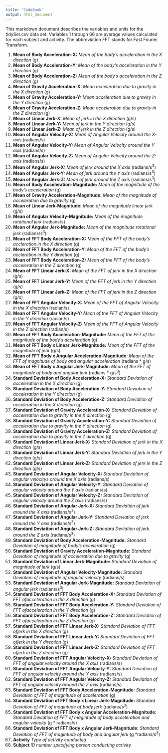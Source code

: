 ```yaml
---
title: "CodeBook"
output: html_document
---
```


This markdown document describes the variables and units for the tidySet.csv data set. Variables 1 through 66 are average values calculated for each subject and activity. The abbreviation FFT stands for Fast Fourier Transform.

 1. **Mean of Body Acceleration-X:** *Mean of the body's acceleration in the X direction* (g)                                
 2. **Mean of Body Acceleration-Y:** *Mean of the body's acceleration in the Y direction* (g)                                      
 3. **Mean of Body Acceleration-Z:** *Mean of the body's acceleration in the Z direction* (g)                                      
 4. **Mean of Gravity Acceleration-X:** *Mean  acceleration due to gravity in the X direction* (g)                                 
 5. **Mean of Gravity Acceleration-Y:** *Mean  acceleration due to gravity in the Y direction* (g)                                 
 6. **Mean of Gravity Acceleration-Z:** *Mean  acceleration due to gravity in the Z direction* (g)                                 
 7. **Mean of Linear Jerk-X:** *Mean of jerk in the X direction* (g/s)                                           
 8. **Mean of Linear Jerk-Y:** *Mean of jerk in the Y direction* (g/s)                                                         
 9. **Mean of Linear Jerk-Z:** *Mean of jerk in the Z direction* (g/s)                                                         
10. **Mean of Angular Velocity-X:** *Mean of Angular Velocity around the X-axis* (radians/s)
11. **Mean of Angular Velocity-Y:** *Mean of Angular Velocity around the Y-axis* (radians/s)               
12. **Mean of Angular Velocity-Z:** *Mean of Angular Velocity around the Z-axis* (radians/s)                                     
13. **Mean of Angular Jerk-X:** *Mean of jerk around the X axis* (radians/s^3^)                                                       
14. **Mean of Angular Jerk-Y:** *Mean of jerk around the Y axis* (radians/s^3^)                                                      
15. **Mean of Angular Jerk-Z:** *Mean of jerk around the Z axis* (radians/s^3^)                                                      
16. **Mean of Body Acceleration-Magnitude:** *Mean of the magnitude of the body's acceleration* (g)                            
17. **Mean of Gravity Acceleration-Magnitude:** *Mean of the magnitude of acceleration due to gravity* (g)                         
18. **Mean of Linear Jerk-Magnitude:** *Mean of the magnitude linear jerk* (g/s)                                  
19. **Mean of Angular Velocity-Magnitude:** *Mean of the magnitude rotational jerk* (radians/s)                              
20. **Mean of Angular Jerk-Magnitude:** *Mean of the magnitude rotational jerk* (radians/s^3^)                                  
21. **Mean of FFT Body Acceleration-X:** *Mean of the FFT of the body's accleration in the X direction* (g)                                
22. **Mean of FFT Body Acceleration-Y:** *Mean of the FFT of the body's accleration in the Y direction* (g)                                  
23. **Mean of FFT Body Acceleration-Z:** *Mean of the FFT of the body's acceleration in the Z direction* (g)                                  
24. **Mean of FFT Linear Jerk-X:** *Mean of the FFT of jerk in the X direction* (g/s)                                                 
25. **Mean of FFT Linear Jerk-Y:** *Mean of the FFT of jerk in the Y direction* (g/s)                                           
26. **Mean of FFT Linear Jerk-Z:** *Mean of the FFT of jerk in the Z direction* (g/s)                                               
27. **Mean of FFT Angular Velocity-X:** *Mean of the FFT of Angular Velocity in the X direction* (radian/s)                                          
28. **Mean of FFT Angular Velocity-Y:** *Mean of the FFT of Angular Velocity in the Y direction* (radian/s)                                        
29. **Mean of FFT Angular Velocity-Z:** *Mean of the FFT of Angular Velocity in the Z direction* (radian/s)                                       
30. **Mean of FFT Body Acceleration-Magnitude:** *Mean of the FFT of the magnitude of the body's acceleration* (g)                              
31. **Mean of FFT Body x Linear Jerk-Magnitude:** *Mean of the FFT of the magnitude of jerk* (g/s)                         
32. **Mean of FFT Body x Angular Acceleration-Magnitude:** *Mean of the FFT of magnitude of body and angular acceleration* (radians * g/s)              
33. **Mean of FFT Body x Angular Jerk-Magnitude:** *Mean of the FFT of magnitude of body and angular jerk* (radians * g/s^3^)                                    
34. **Standard Deviation of Body Acceleration-X:** *Standard Deviation of acceleration in the X direction* (g)                      
35. **Standard Deviation of Body Acceleration-Y:** *Standard Deviation of acceleration in the Y direction* (g)                         
36. **Standard Deviation of Body Acceleration-Z:** *Standard Deviation of acceleration in the X direction* (g)                         
37. **Standard Deviation of Gravity Acceleration-X:** *Standard Deviation of acceleration due to gravity in the X direction* (g)                   
38. **Standard Deviation of Gravity Acceleration-Y:** *Standard Deviation of acceleration due to gravity in the Y direction* (g)                                      
39. **Standard Deviation of Gravity Acceleration-Z:** *Standard Deviation of acceleration due to gravity in the Z direction* (g)                                      
40. **Standard Deviation of Linear Jerk-X:** *Standard Deviation of jerk in the X direction* (g/s)                                                                  
41. **Standard Deviation of Linear Jerk-Y:** *Standard Deviation of jerk in the Y direction* (g/s)                              
42. **Standard Deviation of Linear Jerk-Z:** *Standard Deviation of jerk in the Z direction* (g/s)                              
43. **Standard Deviation of Angular Velocity-X:** *Standard Deviation of angular velocitys around the X axis* (radians/s)                         
44. **Standard Deviation of Angular Velocity-Y:** *Standard Deviation of angular velocity around the Y axis* (radians/s)                          
45. **Standard Deviation of Angular Velocity-Z:** *Standard Deviation of angular velocity around the Z axis* (radians/s)                          
46. **Standard Deviation of Angular Jerk-X:** *Standard Deviation of jerk around the X axis* (radians/s^3^)                              
47. **Standard Deviation of Angular Jerk-Y:** *Standard Deviation of jerk around the Y axis* (radians/s^3^)                              
48. **Standard Deviation of Angular Jerk-Z:** *Standard Deviation of jerk around the Z axis* (radians/s^3^)                              
49. **Standard Deviation of Body Acceleration-Magnitude:** *Standard Deviation of magnitude of body's acceleration* (g)                                                    
50. **Standard Deviation of Gravity Acceleration-Magnitude:** *Standard Deviation of magnitude of acceleration due to gravity* (g)                                                        
51. **Standard Deviation of Linear Jerk-Magnitude:** *Standard Deviation of magnitude of jerk* (g/s)                                                                 
52. **Standard Deviation of Angular Velocity-Magnitude:** *Standard Deviation of magnitude of angular velocity* (radians/s)                                                            
53. **Standard Deviation of Angular Jerk-Magnitude:** *Standard Deviation of angular jerk* (radians/s^3^)                                                               
54. **Standard Deviation of FFT Body Acceleration-X:** *Standard Deviation of FFT ofacceleration in the X direction* (g)                   
55. **Standard Deviation of FFT Body Acceleration-Y:** *Standard Deviation of FFT ofacceleration in the Y direction* (g)                  
56. **Standard Deviation of FFT Body Acceleration-Z:** *Standard Deviation of FFT ofacceleration in the Z direction* (g)                  
57. **Standard Deviation of FFT Linear Jerk-X:** *Standard Deviation of FFT ofjerk in the X direction* (g)                        
58. **Standard Deviation of FFT Linear Jerk-Y:** *Standard Deviation of FFT ofjerk in the Y direction*  (g)                       
59. **Standard Deviation of FFT Linear Jerk-Z:** *Standard Deviation of FFT ofjerk in the Z direction* (g)                        
60. **Standard Deviation of FFT Angular Velocity-X:** *Standard Deviation of FFT of angular velocity around the X axis* (radians/s)                   
61. **Standard Deviation of FFT Angular Velocity-Y:** *Standard Deviation of FFT of angular velocity around the Y axis* (radians/s)                                      
62. **Standard Deviation of FFT Angular Velocity-Z:** *Standard Deviation of FFT of angular velocity around the Z axis* (radians/s)                                      
63. **Standard Deviation of FFT Body Acceleration-Magnitude:** *Standard Deviation of FFT of magnitude of acceleration* (g)                             
64. **Standard Deviation of FFT Body x Linear Jerk-Magnitude:** *Standard Deviation of FFT of magintude of body jerk* (radians/s^3^)                            
65. **Standard Deviation of FFT Body x Angular Acceleration-Magnitude:** *Standard Deviation of FFT of magintude of body acceleration and angular velocity* (g * radians/s)                            
66. **Standard Deviation of FFT Body x Angular Jerk-Magnitude:** *Standard Deviation of FFT of magintude of body and angular jerk* (g *radians/s^3^)                                    
67. **Activity** *Type of activity conducted*                                                       
68. **Subject** *ID number specifying person conducting activity*     

